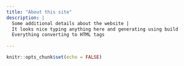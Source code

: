 ```yaml
---
title: "About this site"
description: |
  Some additional details about the website |
  It looks nice typing anything here and generating using build 
  Everything converting to HTML tags
  
---
```


```r
knitr::opts_chunk$set(echo = FALSE)
```

